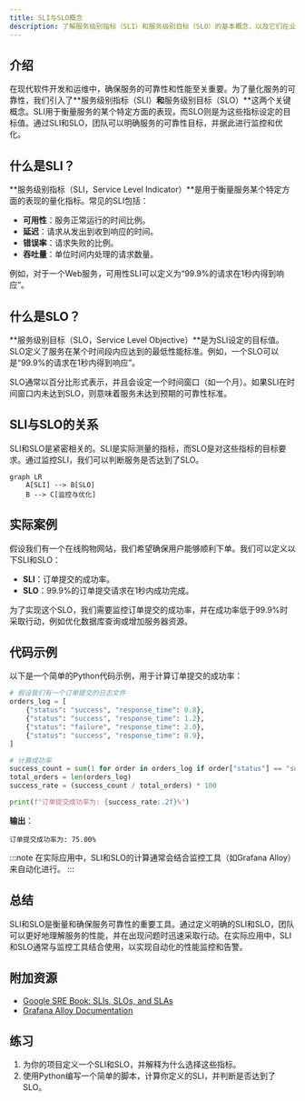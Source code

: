 ```yaml
---
title: SLI与SLO概念
description: 了解服务级别指标（SLI）和服务级别目标（SLO）的基本概念，以及它们在业务指标与SLO监控中的应用。
---
```


## 介绍

在现代软件开发和运维中，确保服务的可靠性和性能至关重要。为了量化服务的可靠性，我们引入了**服务级别指标（SLI）**和**服务级别目标（SLO）**这两个关键概念。SLI用于衡量服务的某个特定方面的表现，而SLO则是为这些指标设定的目标值。通过SLI和SLO，团队可以明确服务的可靠性目标，并据此进行监控和优化。

## 什么是SLI？

**服务级别指标（SLI，Service Level Indicator）**是用于衡量服务某个特定方面的表现的量化指标。常见的SLI包括：

- **可用性**：服务正常运行的时间比例。
- **延迟**：请求从发出到收到响应的时间。
- **错误率**：请求失败的比例。
- **吞吐量**：单位时间内处理的请求数量。

例如，对于一个Web服务，可用性SLI可以定义为“99.9%的请求在1秒内得到响应”。

## 什么是SLO？

**服务级别目标（SLO，Service Level Objective）**是为SLI设定的目标值。SLO定义了服务在某个时间段内应达到的最低性能标准。例如，一个SLO可以是“99.9%的请求在1秒内得到响应”。

SLO通常以百分比形式表示，并且会设定一个时间窗口（如一个月）。如果SLI在时间窗口内未达到SLO，则意味着服务未达到预期的可靠性标准。

## SLI与SLO的关系

SLI和SLO是紧密相关的。SLI是实际测量的指标，而SLO是对这些指标的目标要求。通过监控SLI，我们可以判断服务是否达到了SLO。

```mermaid
graph LR
    A[SLI] --> B[SLO]
    B --> C[监控与优化]
```

## 实际案例

假设我们有一个在线购物网站，我们希望确保用户能够顺利下单。我们可以定义以下SLI和SLO：

- **SLI**：订单提交的成功率。
- **SLO**：99.9%的订单提交请求在1秒内成功完成。

为了实现这个SLO，我们需要监控订单提交的成功率，并在成功率低于99.9%时采取行动，例如优化数据库查询或增加服务器资源。

## 代码示例

以下是一个简单的Python代码示例，用于计算订单提交的成功率：

```python
# 假设我们有一个订单提交的日志文件
orders_log = [
    {"status": "success", "response_time": 0.8},
    {"status": "success", "response_time": 1.2},
    {"status": "failure", "response_time": 2.0},
    {"status": "success", "response_time": 0.9},
]

# 计算成功率
success_count = sum(1 for order in orders_log if order["status"] == "success")
total_orders = len(orders_log)
success_rate = (success_count / total_orders) * 100

print(f"订单提交成功率为: {success_rate:.2f}%")
```

**输出**：
```
订单提交成功率为: 75.00%
```

:::note
在实际应用中，SLI和SLO的计算通常会结合监控工具（如Grafana Alloy）来自动化进行。
:::

## 总结

SLI和SLO是衡量和确保服务可靠性的重要工具。通过定义明确的SLI和SLO，团队可以更好地理解服务的性能，并在出现问题时迅速采取行动。在实际应用中，SLI和SLO通常与监控工具结合使用，以实现自动化的性能监控和告警。

## 附加资源

- [Google SRE Book: SLIs, SLOs, and SLAs](https://sre.google/sre-book/service-level-objectives/)
- [Grafana Alloy Documentation](https://grafana.com/docs/alloy/latest/)

## 练习

1. 为你的项目定义一个SLI和SLO，并解释为什么选择这些指标。
2. 使用Python编写一个简单的脚本，计算你定义的SLI，并判断是否达到了SLO。
